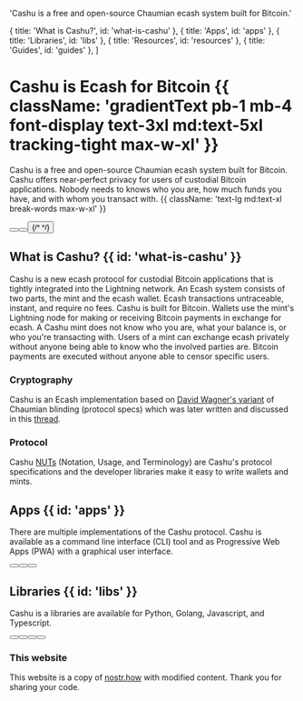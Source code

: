 
  'Cashu is a free and open-source Chaumian ecash system built for Bitcoin.'

  { title: 'What is Cashu?', id: 'what-is-cashu' },
  { title: 'Apps', id: 'apps' },
  { title: 'Libraries', id: 'libs' },
  { title: 'Resources', id: 'resources' },
  { title: 'Guides', id: 'guides' },
]

<HeroPattern />

# Cashu is Ecash for Bitcoin {{ className: 'gradientText pb-1 mb-4 font-display text-3xl md:text-5xl tracking-tight max-w-xl' }}

Cashu is a free and open-source Chaumian ecash system built for Bitcoin. Cashu offers near-perfect privacy for users of custodial Bitcoin applications. Nobody needs to knows who you are, how much funds you have, and with whom you transact with. {{ className: 'text-lg md:text-xl break-words max-w-xl' }}

<div className="not-prose mb-16 mt-6 flex flex-col gap-3 md:flex-row">
  <Button href="/projects" arrow="right" children="Explore" />
  <Button
    href="/protocol"
    variant="outline"
    children="Understand"
  />
  <Button
    href="/contribute"
    variant="outline"
    children="Support"
  />  
  {/*
  <DonateButton
    href="https://legend.lnbits.com/tipjar/794"
    variant="secondary"
  />
  */}
</div>

## What is Cashu? {{ id: 'what-is-cashu' }}

Cashu is a new ecash protocol for custodial Bitcoin applications that is tightly integrated into the Lightning network. An Ecash system consists of two parts, the mint and the ecash wallet. Ecash transactions untraceable, instant, and require no fees. Cashu is built for Bitcoin. Wallets use the mint's Lightning node for making or receiving Bitcoin payments in exchange for ecash. A Cashu mint does not know who you are, what your balance is, or who you're transacting with. Users of a mint can exchange ecash privately without anyone being able to know who the involved parties are. Bitcoin payments are executed without anyone able to censor specific users. 

### Cryptography

Cashu is an Ecash implementation based on [David Wagner's variant](https://cypherpunks.venona.com/date/1996/03/msg01848.html) of Chaumian blinding (protocol specs) which was later written and discussed in this [thread](https://gist.github.com/RubenSomsen/be7a4760dd4596d06963d67baf140406).

### Protocol

Cashu [NUTs](https://github.com/cashubtc/nuts) (Notation, Usage, and Terminology) are Cashu's protocol specifications and the developer libraries make it easy to write wallets and mints. 

## Apps {{ id: 'apps' }}

There are multiple implementations of the Cashu protocol. Cashu is available as a command line interface (CLI) tool and as Progressive Web Apps (PWA) with a graphical user interface.

<div className="not-prose mb-6 mt-6 flex flex-col gap-3 md:flex-row">
  <Button href="https://cashu.me" children="Cashu.me" />
  <Button href="https://nutstash.app" children="Nutstash" />  
  <Button href="https://github.com/cashubtc/cashu" variant="outline" children="Cashu CLI" />
</div>


## Libraries {{ id: 'libs' }}

Cashu is a libraries are available for Python, Golang, Javascript, and Typescript. 

<div className="not-prose mb-6 mt-6 flex flex-col gap-3 md:flex-row">
  <Button href="https://github.com/cashubtc/cashu" children="Python" />
  <Button href="https://github.com/cashubtc/cashu-ts" children="TypeScript" />  
  <Button href="https://github.com/cashubtc/cashu-feni" variant="outline" children="Golang" />
  <Button href="https://github.com/cashubtc/cashu-js" variant="outline" children="JavaScript" />
</div>

<Resources />

<Guides />

### This website

This website is a copy of [nostr.how](https://github.com/erskingardner/nostr-how) with modified content. Thank you for sharing your code.
